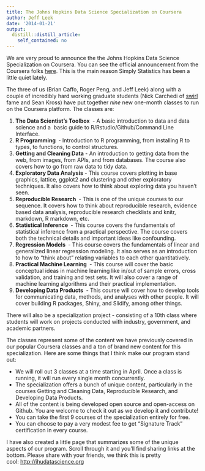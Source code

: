 ```yaml
---
title: The Johns Hopkins Data Science Specialization on Coursera
author: Jeff Leek
date: '2014-01-21'
output:
  distill::distill_article:
    self_contained: no
---
```


We are very proud to announce the the Johns Hopkins Data Science Specialization on Coursera. You can see the official announcement from the Coursera folks [here](http://blog.coursera.org/post/73994272513/coursera-specializations-focused-programs-in-popular). This is the main reason Simply Statistics has been a little quiet lately.

The three of us (Brian Caffo, Roger Peng, and Jeff Leek) along with a couple of incredibly hard working graduate students (Nick Carchedi of [swirl](http://swirlstats.com/) fame and Sean Kross) have put together _nine_ new one-month classes to run on the Coursera platform. The classes are:

  1. **The Data Scientist's Toolbox** ** **- A basic introduction to data and data science and a  basic guide to R/Rstudio/Github/Command Line Interface.
  2. **R Programming ** - Introduction to R programming, from installing R to types, to functions, to control structures.
  3. **Getting and Cleaning Data** - An introduction to getting data from the web, from images, from APIs, and from databases. The course also covers how to go from raw data to tidy data.
  4. <div>
      <strong>Exploratory Data Analysis</strong> - This course covers plotting in base graphics, lattice, ggplot2 and clustering and other exploratory techniques. It also covers how to think about exploring data you haven't seen.
    </div>

  5. <div>
      <strong>Reproducible Research </strong> - This is one of the unique courses to our sequence. It covers how to think about reproducible research, evidence based data analysis, reproducible research checklists and knitr, markdown, R markdown, etc.
    </div>

  6. <div>
      <strong>Statistical Inference </strong> - This course covers the fundamentals of statistical inference from a practical perspective. The course covers both the technical details and important ideas like confounding.
    </div>

  7. <div>
      <strong>Regression Models </strong> - This course covers the fundamentals of linear and generalized linear regression modeling. It also serves as an introduction to how to "think about" relating variables to each other quantitatively.
    </div>

  8. <div>
      <strong>Practical Machine Learning </strong> - This course will cover the basic conceptual ideas in machine learning like in/out of sample errors, cross validation, and training and test sets. It will also cover a range of machine learning algorithms and their practical implementation.
    </div>

  9. <div>
      <strong>Developing Data Products </strong> - This course will cover how to develop tools for communicating data, methods, and analyses with other people. It will cover building R packages, Shiny, and Slidify, among other things.
    </div>

There will also be a specialization project - consisting of a 10th class where students will work on projects conducted with industry, government, and academic partners.

The classes represent some of the content we have previously covered in our popular Coursera classes and a ton of brand new content for this specialization. Here are some things that I think make our program stand out:

  * We will roll out 3 classes at a time starting in April. Once a class is running, it will run every single month concurrently.
  * The specialization offers a bunch of unique content, particularly in the courses Getting and Cleaning Data, Reproducible Research, and Developing Data Products.
  * All of the content is being developed open source and open-access on Github. You are welcome to check it out as we develop it and contribute!
  * You can take the first 9 courses of the specialization entirely for free.
  * You can choose to pay a very modest fee to get "Signature Track" certification in every course.

I have also created a little page that summarizes some of the unique aspects of our program. Scroll through it and you'll find sharing links at the bottom. Please share with your friends, we think this is pretty cool: [http://jhudatascience.org](http://jhudatascience.org/)

<p style="text-align: left;">
